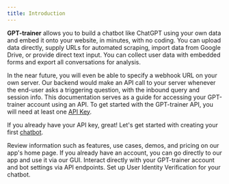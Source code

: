 ```yaml
---
title: Introduction
---
```


**GPT-trainer** allows you to build a chatbot like ChatGPT using your own data and embed it onto your website, 
in minutes, with no coding. You can upload data directly, supply URLs for automated scraping, import data from Google Drive, 
or provide direct text input. You can collect user data with embedded forms and export all conversations for analysis.

In the near future, you will even be able to specify a webhook URL on your own server. 
Our backend would make an API call to your server whenever the end-user asks a triggering question, with the inbound query and session info.
This documentation serves as a guide for accessing your GPT-trainer account using an API. 
To get started with the GPT-trainer API, you will need at least one [API Key](/api-key).

If you already have your API key, great! Let's get started with creating your first [chatbot](/api-usage-example-chatbot).

<CardGroup cols={2}>
  <Card title="Visit GPT-trainer Website" icon="browser" href="https://gpt-trainer.com">
    Review information such as features, use cases, demos, and pricing on our app's home page.
  </Card>
  <Card title="Go to our app" icon="computer-classic" href="https://app.gpt-trainer.com" color="#DD8A2C">
    If you already have an account, you can go directly to our app and use it via our GUI.
  </Card>
  <Card title="Discover API's" icon="code" href="/api-reference/chatbots/create">
    Interact directly with your GPT-trainer account and bot settings via API endpoints.
  </Card>
  <Card title="Webhooks" icon="webhook" href="/user-identity">
    Set up User Identity Verification for your chatbot.
  </Card>
</CardGroup>